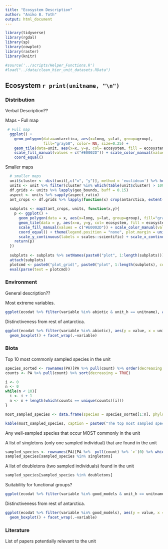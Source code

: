 ```yaml
---
title: "Ecosystem Description"
author: "Aniko B. Toth"
output: html_document
---
```



```r
library(tidyverse)
library(rgdal)
library(sp)
library(cowplot)
library(raster)
library(knitr)

#source('../scripts/Helper_Functions.R')
#load("../data/clean_hier_unit_datasets.RData")

```

## Ecosystem `r print(unitname, "\n")`

### Distribution

Verbal Description??

Maps - Full map

```r
 # Full map
  ggplot() +  
    geom_polygon(data=antarctica, aes(x=long, y=lat, group=group), 
                 fill="gray50", color= NA, size=0.25) +
    geom_tile(data=unit, aes(x=x, y=y, col= ecosystem, fill = ecosystem), lwd = 1.5) +
    scale_fill_manual(values = c("#E0002D")) + scale_color_manual(values = c("#E0002D")) +
    coord_equal()
```

Smaller maps

```r
  # smaller maps
  unit$cluster <- dist(unit[,c("x", "y")], method = 'euclidean') %>% hclust(method = 'average') %>% cutree(k = 6)
  units <- unit %>% filter(cluster %in% which(table(unit$cluster) > 100)) %>% split(.$cluster)
  df.grids <- units %>% lapply(geo_bounds, buff = 0.15)
  aspect <- units %>% sapply(aspect_ratio)
  ant_crops <- df.grids %>% lapply(function(x) crop(antarctica, extent(x)))
  
  subplots <- map2(ant_crops, units, function(x,y){
    p <- ggplot() +  
      geom_polygon(data = x, aes(x=long, y=lat, group=group), fill="gray50", color= NA, size=0.25) +
      geom_tile(data = y, aes(x=x, y=y, col= ecosystem, fill = ecosystem), lwd = .8) +
      scale_fill_manual(values = c("#E0002D")) + scale_color_manual(values = c("#E0002D")) +
      coord_equal() + theme(legend.position = "none", plot.margin = unit(c(0,0,0,0), "cm")) +
      scale_y_continuous(labels = scales::scientific) + scale_x_continuous(labels = scales::scientific)
    return(p)
  })
  
  subplots <- subplots %>% setNames(paste0("plot", 1:length(subplots)))
  attach(subplots)
  plotcmd <- paste0("plot_grid(", paste0("plot", 1:length(subplots), collapse = ","),", rel_widths = aspect)")
  eval(parse(text = plotcmd))

```


### Environment

General description??

Most extreme variables. 

```r
ggplot(ecodat %>% filter(variable %in% abiotic & unit_h == unitname), aes(x = variable, fill = variable, y = value)) + geom_boxplot()

```


Distinctiveness from rest of antarctica.

```r
ggplot(ecodat %>% filter(variable %in% abiotic), aes(y = value, x = unit_h == unitname, fill =  unit_h == unitname)) + 
  geom_boxplot() + facet_wrap(.~variable)

```




### Biota

Top 10 most commonly sampled species in the unit
```r
species_sorted <- rownames(PA)[PA %>% pull(count) %>% order(decreasing = TRUE)]
counts <- PA %>% pull(count) %>% sort(decreasing = TRUE)

i <- 0
n <- 0
while(n < 10){
  i <- i + 1
  n <- n + length(which(counts == unique(counts)[i]))
}

most_sampled_species <- data.frame(species = species_sorted[1:n], phylum = sppDat %>% filter(scientific %in% species_sorted[1:n]) %>% pull(phylum), restricted = species_sorted[1:n] %in% restricted_spp, count = counts[1:n], relative_pct = round(100*counts[1:n]/sum(counts), 4)) %>% filter(relative_pct > 0)

kable(most_sampled_species, caption = paste0("The top most sampled species in ecosystem ", unitname))
```


Any well-sampled species that occur MOST commonly in the unit

A list of singletons (only one sampled individual) that are found in the unit

```r
sampled_species <- rownames(PA)[PA %>%  pull(count) %>% `>`(0) %>% which()]
sampled_species[sampled_species %in% singletons]

```

A list of doubletons (two sampled individuals) found in the unit

```r

sampled_species[sampled_species %in% doubletons]

```

Suitability for functional groups?

```r
ggplot(ecodat %>% filter(variable %in% good_models & unit_h == unitname), aes(x = variable, fill = variable, y = value)) + geom_boxplot() + theme(legend.position = "none", axis.text.x = element_text(angle = 90)) 

```

Distinctiveness from rest of antarctica.

```r
ggplot(ecodat %>% filter(variable %in% good_models), aes(y = value, x = unit_h == unitname, fill =  unit_h == unitname)) + 
  geom_boxplot() + facet_wrap(.~variable)

```



### Literature 

List of papers potentially relevant to the unit